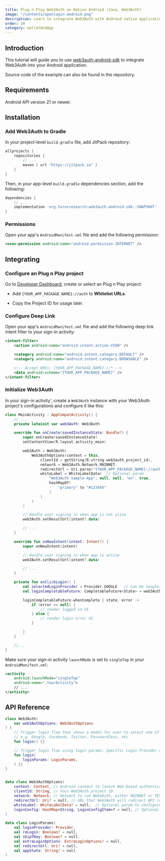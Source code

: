 ```yaml
---
title: Plug n Play Web3Auth on Native Android (Java, Web3Auth)
image: "/contents/openlogin-android.png"
description: Learn to integrate Web3Auth with Android native applications
order: 20
category: walletAndApp
---
```


## Introduction

This tutorial will guide you to use [web3auth-android-sdk](https://github.com/torusresearch/web3auth-android-sdk) to integrate Web3Auth into your
Android application.

Source code of the example can also be found in the repository.

## Requirements

Android API version 21 or newer.

## Installation

### Add Web3Auth to Gradle

In your project-level `build.gradle` file, add JitPack repository:

```groovy
allprojects {
    repositories {
        // ...
        maven { url "https://jitpack.io" }
    }
}
```

Then, in your app-level `build.gradle` dependencies section, add the following:

```groovy
dependencies {
    // ...
    implementation 'org.torusresearch:web3auth-android-sdk:-SNAPSHOT'
}
```

### Permissions

Open your app's `AndroidManifest.xml` file and add the following permission:

```xml
<uses-permission android:name="android.permission.INTERNET" />
```

## Integrating

### Configure an Plug n Play project

Go to [Developer Dashboard](https://dashboard.web3auth.io), create or select an Plug n Play project:

- Add `{YOUR_APP_PACKAGE_NAME}://auth` to **Whitelist URLs**.

- Copy the Project ID for usage later.

### Configure Deep Link

Open your app's `AndroidManifest.xml` file and add the following deep link intent filter to your sign-in activity:

```xml
<intent-filter>
    <action android:name="android.intent.action.VIEW" />

    <category android:name="android.intent.category.DEFAULT" />
    <category android:name="android.intent.category.BROWSABLE" />

    <!-- Accept URIs: {YOUR_APP_PACKAGE_NAME}://* -->
    <data android:scheme="{YOUR_APP_PACKAGE_NAME}" />
</intent-filter>
```

### Initialize Web3Auth

In your sign-in activity', create a `Web3Auth` instance with your Web3Auth project's configurations and configure it like this:

```kotlin
class MainActivity : AppCompatActivity() {
    // ...
    private lateinit var web3Auth: Web3Auth

    override fun onCreate(savedInstanceState: Bundle?) {
        super.onCreate(savedInstanceState)
        setContentView(R.layout.activity_main)

        web3Auth = Web3Auth(
            Web3AuthOptions(context = this,
                clientId = getString(R.string.web3auth_project_id),
                network = Web3Auth.Network.MAINNET,
                redirectUrl = Uri.parse("{YOUR_APP_PACKAGE_NAME}://auth"),
                whiteLabel = WhiteLabelData(  // Optional param
                    "Web3Auth Sample App", null, null, "en", true,
                    hashMapOf(
                        "primary" to "#123456"
                    )
                )
            )
        )

        // Handle user signing in when app is not alive
        web3Auth.setResultUrl(intent?.data)

        // ...
    }

    override fun onNewIntent(intent: Intent?) {
        super.onNewIntent(intent)

        // Handle user signing in when app is active
        web3Auth.setResultUrl(intent?.data)

        // ...
    }

    private fun onClickLogin() {
        val selectedLoginProvider = Provider.GOOGLE   // Can be Google, Facebook, Twitch etc
        val loginCompletableFuture: CompletableFuture<State> = web3Auth.login(LoginParams(selectedLoginProvider))

        loginCompletableFuture.whenComplete { state, error ->
            if (error == null) {
                // render logged in UI
            } else {
                // render login error UI
            }

        }
    }

    //...
}
```

Make sure your sign-in activity `launchMode` is set to `singleTop` in your `AndroidManifest.xml`:

```xml
<activity
    android:launchMode="singleTop"
    android:name=".YourActivity">
    // ...
</activity>
```

## API Reference

```kotlin
class Web3Auth(
    var web3AuthOptions: Web3AuthOptions
) {
    // Trigger login flow that shows a modal for user to select one of supported providers to login,
    // e.g. Google, Facebook, Twitter, Passwordless, etc
    fun login() {}

    // Trigger login flow using login params. Specific Login Provider can be set through Login Params
    fun login(
        loginParams: LoginParams,
    ) {}
}


data class Web3AuthOptions(
    context: Context, // Android context to launch Web-based authentication, usually is the current activity
    clientId: String, // Your Web3Auth project ID
    network: Network, // Network to run Web3Auth, either MAINNET or TESTNET
    redirectUrl: Uri? = null, // URL that Web3Auth will redirect API responses
    whiteLabel: WhiteLabelData? = null,  // Optional param to configure look and feel of web3uth login page
    loginConfig: HashMap<String, LoginConfigItem>? = null, // Optional
)

data class LoginParams(
    val loginProvider: Provider,
    val reLogin: Boolean? = null,
    val skipTKey: Boolean? = null,
    val extraLoginOptions: ExtraLoginOptions? = null,
    val redirectUrl: Uri? = null,
    val appState: String? = null
)
```
